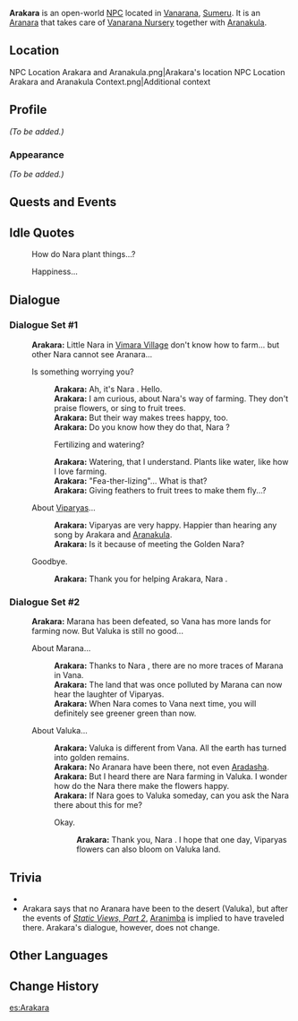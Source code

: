 {{Meta
|missing_NPC_profile  = yes
}}
{{Character Infobox
|type             = Open-World NPC
|group            = Aranara
|image            = NPC Arakara.png
|region           = Sumeru
|location         = Sumeru
|affiliation      = 
|title            = 

|ancestry         = <!-- Clan/family -->
|father           = 
|mother           = 
|spouse           = 
|sibling          = 
|child            = 
|relative         = 

|dialoguereward   = 
}}
'''Arakara''' is an open-world [[NPC]] located in [[Vanarana (Subarea)|Vanarana]], [[Sumeru]]. It is an [[Aranara]] that takes care of [[Vanarana Nursery]] together with [[Aranakula]].

==Location==
<gallery>
NPC Location Arakara and Aranakula.png|Arakara's location
NPC Location Arakara and Aranakula Context.png|Additional context
</gallery>

==Profile==
''(To be added.)''

===Appearance===
''(To be added.)''

==Quests and Events==
{{Quests and Events}}

==Idle Quotes==
{{Dialogue Start}}
: {{DIcon|Idle}} How do Nara plant things...?
: {{DIcon|Idle}} Happiness...
{{Dialogue End}}

==Dialogue==
===Dialogue Set #1===
{{Dialogue Start}}
:'''Arakara:''' Little Nara in [[Vimara Village]] don't know how to farm... but other Nara cannot see Aranara...
:{{DIcon}} Is something worrying you?
::'''Arakara:''' Ah, it's Nara {{Traveler}}. Hello.
::'''Arakara:''' I am curious, about Nara's way of farming. They don't praise flowers, or sing to fruit trees.
::'''Arakara:''' But their way makes trees happy, too.
::'''Arakara:''' Do you know how they do that, Nara {{Traveler}}?
::{{DIcon}} Fertilizing and watering?
::'''Arakara:''' Watering, that I understand. Plants like water, like how I love farming.
::'''Arakara:''' "Fea-ther-lizing"... What is that?
::'''Arakara:''' Giving feathers to fruit trees to make them fly...?
:{{DIcon}} About [[Viparyas]]...
::'''Arakara:''' Viparyas are very happy. Happier than hearing any song by Arakara and [[Aranakula]].
::'''Arakara:''' Is it because of meeting the Golden Nara?
:{{DIcon}} Goodbye.
::'''Arakara:''' Thank you for helping Arakara, Nara {{Traveler}}.
{{Dialogue End}}

===Dialogue Set #2===
{{Dialogue Start}}
:'''Arakara:''' Marana has been defeated, so Vana has more lands for farming now. But Valuka is still no good...
:{{DIcon}} About Marana...
::'''Arakara:''' Thanks to Nara {{Traveler}}, there are no more traces of Marana in Vana.
::'''Arakara:''' The land that was once polluted by Marana can now hear the laughter of Viparyas.
::'''Arakara:''' When Nara {{Traveler}} comes to Vana next time, you will definitely see greener green than now.
:{{DIcon}} About Valuka...
::'''Arakara:''' Valuka is different from Vana. All the earth has turned into golden remains.
::'''Arakara:''' No Aranara have been there, not even [[Aradasha]].
::'''Arakara:''' But I heard there are Nara farming in Valuka. I wonder how do the Nara there make the flowers happy.
::'''Arakara:''' If Nara {{Traveler}} goes to Valuka someday, can you ask the Nara there about this for me?
::{{DIcon}} Okay.
:::'''Arakara:''' Thank you, Nara {{Traveler}}. I hope that one day, Viparyas flowers can also bloom on Valuka land.
{{Dialogue End}}

==Trivia==
* {{Furnishing Mentions}}
* Arakara says that no Aranara have been to the desert (Valuka), but after the events of ''[[Static Views, Part 2]]'', [[Aranimba]] is implied to have traveled there. Arakara's dialogue, however, does not change.

==Other Languages==
{{Other Languages
|default_hidden = 1
|en      = Arakara
|zhs     = 兰伽卢
|zhs_rm  = Lángālú{{Assumed}}
|zht     = 蘭伽盧
|zht_rm  = Lángālú{{Assumed}}
|ja      = アランカラ
|ja_rm   = Arankara
|ko      = 아란카라
|es      = Arakara
|fr      = Arakara
|ru      = Аракара
|th      = Arakara
|vi      = Arakara
|de      = Arakara
|id      = Arakara
|pt      = Arakara
|tr      = Arakara
|it      = Arakara
}}

==Change History==
{{Change History|3.0}}
<!--
==References==
{{Reflist}}
-->

[[es:Arakara]]